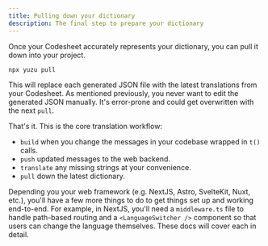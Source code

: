 ```yaml
---
title: Pulling down your dictionary
description: The final step to prepare your dictionary
---
```


Once your Codesheet accurately represents your dictionary, you can pull it down into your project.

```bash
npx yuzu pull
```

This will replace each generated JSON file with the latest translations from your Codesheet.
As mentioned previously, you never want to edit the generated JSON manually. It's error-prone
and could get overwritten with the next `pull`.

That's it. This is the core translation workflow:

* `build` when you change the messages in your codebase wrapped in `t()` calls.
* `push` updated messages to the web backend.
* `translate` any missing strings at your convenience.
* `pull` down the latest dictionary.

Depending you your web framework (e.g. NextJS, Astro, SvelteKit, Nuxt, etc.), you'll have a few more things to do to get things set up and working end-to-end. For example, in NextJS, you'll need a `middleware.ts` file to handle path-based routing and a `<LanguageSwitcher />`
component so that users can change the language themselves. These docs will cover each in detail.